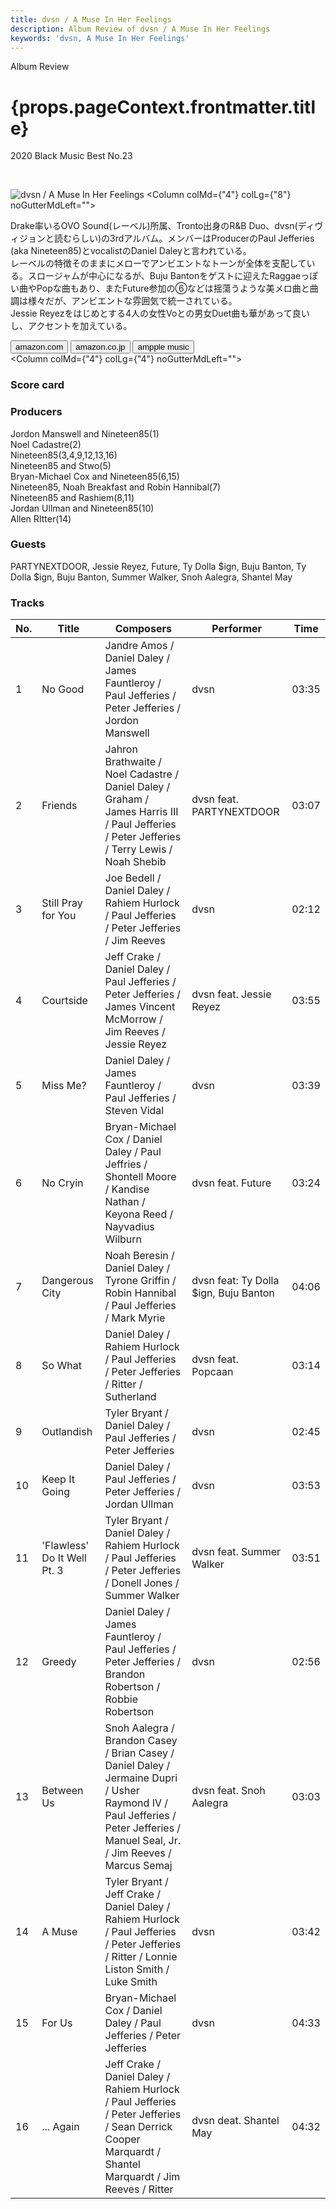 ```yaml
---
title: dvsn / A Muse In Her Feelings
description: Album Review of dvsn / A Muse In Her Feelings
keywords: 'dvsn, A Muse In Her Feelings'
---
```





<p className="largeP">Album Review</p>
<h1 className="h1--no--margin">{props.pageContext.frontmatter.title}</h1>
<p className="largeP"><Link to="/best50/2020/">2020 Black Music Best No.23</Link></p>

<br/>
<Row  className="image-card-group">
	<Column colMd={"3"} colLg={"4"} noGutterMdLeft="">
       <ImageCard>

![dvsn / A Muse In Her Feelings](../../images/cd/dvsn1L.jpg) 
</ImageCard>
	</Column>
	<Column colMd={"4"} colLg={"8"} noGutterMdLeft="">
		<p>
			Drake率いるOVO Sound(レーベル)所属、Tronto出身のR&B Duo、dvsn(ディヴィジョンと読むらしい)の3rdアルバム。メンバーはProducerのPaul Jefferies (aka Nineteen85)とvocalistのDaniel Daleyと言われている。
			<br/>レーベルの特徴そのままにメローでアンビエントなトーンが全体を支配している。スロージャムが中心になるが、Buju Bantonをゲストに迎えたRaggaeっぽい曲やPopな曲もあり、またFuture参加の⑥などは揺蕩うような美メロ曲と曲調は様々だが、アンビエントな雰囲気で統一されている。
			<br/>Jessie Reyezをはじめとする4人の女性Voとの男女Duet曲も華があって良いし、アクセントを加えている。
		</p>
		<div>
	  	<Button className="button-right-mergin"  href="https://amzn.to/2LPK9pV" kind="primary" size="small" renderIcon={ArrowUpRight24}>
      	amazon.com
    	</Button>
    	<Button className="button-right-mergin"  href="https://amzn.to/2Y6CN3N" kind="secondary" size="small" renderIcon={ArrowUpRight24}>
      	amazon.co.jp
    	</Button>
			<Button className="button-right-mergin"  href="https://amzn.to/2Y6CN3N" kind="tertiary" size="small" renderIcon={ArrowUpRight24}>
      	ampple music
    	</Button>
	</div>
	</Column>
</Row>
<Row >
	<Column colMd={"4"} colLg={"4"} noGutterMdLeft="">
<div>
  <h3>Score card</h3>
	<SliderJS1 value="4" />
  <SliderJS2 value="1" />
	<SliderJS3 value="1" />
  <SliderJS4 value="9" />
</div>
</Column>
<Column colMd={"8"} colLg={"8"} noGutterMdLeft="">
<div>
<h3>Producers</h3>
<p>
	Jordon Manswell and Nineteen85(1)
	<br/>Noel Cadastre(2)
	<br/>Nineteen85(3,4,9,12,13,16)
	<br/>Nineteen85 and Stwo(5)
	<br/>Bryan-Michael Cox and Nineteen85(6,15)
	<br/>Nineteen85, Noah Breakfast and Robin Hannibal(7)
	<br/>Nineteen85 and Rashiem(8,11)
	<br/>Jordan Ullman and Nineteen85(10)
	<br/>Allen RItter(14)
</p>
<h3>Guests</h3>
<p>
	PARTYNEXTDOOR, Jessie Reyez, Future, Ty Dolla $ign, Buju Banton, Ty Dolla $ign, Buju Banton, Summer Walker, Snoh Aalegra, Shantel May
</p>
</div>
</Column>
</Row>

<h3>Tracks</h3>

| No. |	 Title                      |	 Composers                                                                                                                                                                     	|	 Performer                            |	 Time	|
| --- |	--------------------------- | ------------------------------------------------------------------------------------------------------------------------------------------------------------------------------- | ------------------------------------- | ----- |
|	1	  |	No Good                    	| Jandre Amos / Daniel Daley / James Fauntleroy / Paul Jefferies / Peter Jefferies / Jordon Manswell                                                                             	|	dvsn                                 	|	03:35 |
|	2	  |	Friends                    	| Jahron Brathwaite / Noel Cadastre / Daniel Daley / Graham / James Harris III / Paul Jefferies / Peter Jefferies / Terry Lewis / Noah Shebib                                    	|	dvsn feat. PARTYNEXTDOOR             	|	03:07 |
|	3	  |	Still Pray for You         	| Joe Bedell / Daniel Daley / Rahiem Hurlock / Paul Jefferies / Peter Jefferies / Jim Reeves                                                                                     	|	dvsn                                 	|	02:12 |
|	4	  |	Courtside                  	| Jeff Crake / Daniel Daley / Paul Jefferies / Peter Jefferies / James Vincent McMorrow / Jim Reeves / Jessie Reyez                                                              	|	dvsn feat. Jessie Reyez              	|	03:55 |
|	5	  |	Miss Me?                   	| Daniel Daley / James Fauntleroy / Paul Jefferies / Steven Vidal                                                                                                                	|	dvsn                                 	|	03:39 |
|	6	  |	No Cryin                   	| Bryan-Michael Cox / Daniel Daley / Paul Jeffries / Shontell Moore / Kandise Nathan / Keyona Reed / Nayvadius Wilburn                                                           	|	dvsn feat. Future                    	|	03:24 |
|	7	  |	Dangerous City             	| Noah Beresin / Daniel Daley / Tyrone Griffin / Robin Hannibal / Paul Jefferies / Mark Myrie                                                                                    	|	dvsn feat: Ty Dolla $ign, Buju Banton	|	04:06 |
|	8	  |	So What                    	| Daniel Daley / Rahiem Hurlock / Paul Jefferies / Peter Jefferies / Ritter / Sutherland                                                                                         	|	dvsn feat. Popcaan                   	|	03:14 |
|	9	  |	Outlandish                 	| Tyler Bryant / Daniel Daley / Paul Jefferies / Peter Jefferies                                                                                                                 	|	dvsn                                 	|	02:45 |
|	10	|	Keep It Going              	| Daniel Daley / Paul Jefferies / Peter Jefferies / Jordan Ullman                                                                                                                	|	dvsn                                 	|	03:53 |
|	11	|	'Flawless' Do It Well Pt. 3	| Tyler Bryant / Daniel Daley / Rahiem Hurlock / Paul Jefferies / Peter Jefferies / Donell Jones / Summer Walker                                                                 	|	dvsn feat. Summer Walker             	|	03:51 |
|	12	|	Greedy                     	| Daniel Daley / James Fauntleroy / Paul Jefferies / Peter Jefferies / Brandon Robertson / Robbie Robertson                                                                      	|	dvsn                                 	|	02:56 |
|	13	|	Between Us                 	| Snoh Aalegra / Brandon Casey / Brian Casey / Daniel Daley / Jermaine Dupri / Usher Raymond IV / Paul Jefferies / Peter Jefferies / Manuel Seal, Jr. / Jim Reeves / Marcus Semaj	|	dvsn feat. Snoh Aalegra              	|	03:03 |
|	14	|	A Muse                     	| Tyler Bryant / Jeff Crake / Daniel Daley / Rahiem Hurlock / Paul Jefferies / Peter Jefferies / Ritter / Lonnie Liston Smith / Luke Smith                                       	|	dvsn                                 	|	03:42 |
|	15	|	For Us                     	| Bryan-Michael Cox / Daniel Daley / Paul Jefferies / Peter Jefferies                                                                                                            	|	dvsn                                 	|	04:33 |
|	16	|	... Again                  	| Jeff Crake / Daniel Daley / Rahiem Hurlock / Paul Jefferies / Peter Jefferies / Sean Derrick Cooper Marquardt / Shantel Marquardt / Jim Reeves / Ritter                        	|	dvsn deat. Shantel May               	|	04:32	|
